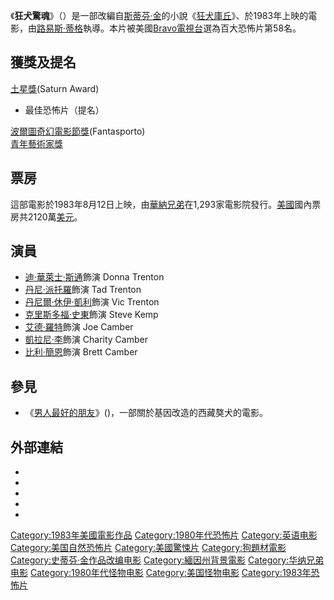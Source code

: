 {{Infobox Film
| name = 狂犬驚魂
| original_name = {{lang|en|''Cujo''}}
| image = 
| caption = Front cover from  the VHS video (swedish)
| director = [[路易斯·蒂格|路易斯·蒂格]]（Lewis Teague）
| producer = [[勞勃辛格|勞勃辛格]]Robert Singer
| writer = [[史蒂芬·金|史蒂芬·金]]（原著）<br>[[勞倫·克瑞爾|勞倫·克瑞爾]]（編劇）
| starring = [[迪·華萊士·斯通|迪·華萊士·斯通]]<br>[[丹尼·派托羅|丹尼·派托羅]]<br>[[丹尼爾·休伊·凱利|丹尼爾·休伊·凱利]]<br>[[艾德·羅特|艾德·羅特]]
| music = [[查理·伯恩斯坦|查理·伯恩斯坦]](Charles Bernstein)
| cinematography = [[簡·德·邦特|簡·德·邦特]]
| editing = 尼爾·特拉維斯
| distributor = [[華納兄弟|華納兄弟]]<br>[[共和國工作室|共和國工作室]] （目前位於[[派拉蒙影業|派拉蒙影業]]旗下）<br>[[阿提森娛樂|阿提森娛樂]]（2003年DVD）<br>[[獅門娛樂公司|獅門娛樂公司]](Lions Gate Entertainment) (2007年 DVD)
| released = 1983年8月12日
| runtime = 91分鐘
| country = {{USA}}
| language = [[英語|英語]]
| budget = 500萬美金
| gross = 2120萬美元
| amg_id = 1:11741
| imdb_id = 0085382
}}
《'''狂犬驚魂'''》（{{lang-en|''Cujo''}}）是一部改編自[[斯蒂芬·金|斯蒂芬·金]]的小說《[[狂犬庫丘|狂犬庫丘]]》、於1983年上映的電影，由[[路易斯·蒂格|路易斯·蒂格]]執導。本片被美國[[Bravo電視台|Bravo電視台]]選為百大恐怖片第58名。

==獲獎及提名==
;[[土星獎|土星獎]](Saturn Award)
*最佳恐怖片（提名）
;[[波爾圖奇幻電影節獎|波爾圖奇幻電影節獎]](Fantasporto)
;[[青年藝術家獎|青年藝術家獎]]

==票房==
這部電影於1983年8月12日上映，由[[華納兄弟|華納兄弟]]在1,293家電影院發行。[[美國|美國]]國內票房共2120萬[[美元|美元]]。

==演員==
*[[迪·華萊士·斯通|迪·華萊士·斯通]]飾演 Donna Trenton
*[[丹尼·派托羅|丹尼·派托羅]]飾演 Tad Trenton
*[[丹尼爾·休伊·凱利|丹尼爾·休伊·凱利]]飾演 Vic Trenton
*[[克里斯多福·史東|克里斯多福·史東]]飾演 Steve Kemp
*[[艾德·羅特|艾德·羅特]]飾演 Joe Camber
*[[凱拉尼·李|凱拉尼·李]]飾演 Charity Camber
*[[比利·簡恩|比利·簡恩]]飾演 Brett Camber

==參見==
*《[[男人最好的朋友|男人最好的朋友]]》({{tsl|en|Man's Best Friend (film)|Man's Best Friend}})，一部關於基因改造的西藏獒犬的電影。

==外部連結==
*{{imdb title|id=0085382|title=狂犬驚魂}}
*{{Amg movie|11741|Cujo}}
*{{rotten-tomatoes|id=Cujo|title=狂犬驚魂}}
*{{mojo title|id=cujo|title=狂犬驚魂}}
*{{douban|1300765}}

{{DEFAULTSORT:Cujo}}
[[Category:1983年美國電影作品|Category:1983年美國電影作品]]
[[Category:1980年代恐怖片|Category:1980年代恐怖片]]
[[Category:英语电影|Category:英语电影]]
[[Category:美国自然恐怖片|Category:美国自然恐怖片]]
[[Category:美國驚悚片|Category:美國驚悚片]]
[[Category:狗題材電影|Category:狗題材電影]]
[[Category:史蒂芬·金作品改编电影|Category:史蒂芬·金作品改编电影]]
[[Category:緬因州背景電影|Category:緬因州背景電影]]
[[Category:华纳兄弟电影|Category:华纳兄弟电影]]
[[Category:1980年代怪物电影|Category:1980年代怪物电影]]
[[Category:美国怪物电影|Category:美国怪物电影]]
[[Category:1983年恐怖片|Category:1983年恐怖片]]